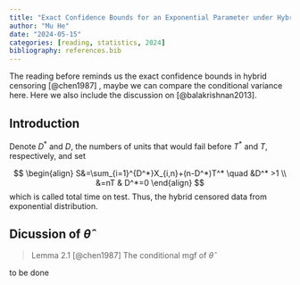 ```yaml
---
title: "Exact Confidence Bounds for an Exponential Parameter under Hybrid Censoring"
author: "Mu He"
date: "2024-05-15"
categories: [reading, statistics, 2024]
bibliography: references.bib
---
```


The reading before reminds us the exact confidence bounds in hybrid censoring [@chen1987] , maybe we can compare the conditional variance here. Here we also include the discussion on [@balakrishnan2013].

## Introduction

Denote $D^*$ and $D$, the numbers of units that would fail before $T^*$ and $T$, respectively, and set

$$
\begin{align}
S&=\sum_{i=1}^{D^*}X_{i,n}+(n-D^*)T^* \quad &D^* >1 \\
&=nT & D^*=0
\end{align}
$$ which is called total time on test. Thus, the hybrid censored data from exponential distribution.

## Dicussion of $\hat{\theta}$

> Lemma 2.1 [@chen1987] The conditional mgf of $\hat{\theta}$

to be done
